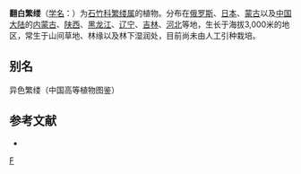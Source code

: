 {{Speciesbox
| taxon = Stellaria(植物) discolor
| binomial_authority = Turcz.
}}

'''翻白繁缕'''（[[学名|学名]]：{{lang|la|''Stellaria discolor''}}）为[[石竹科|石竹科]][[繁缕属|繁缕属]]的植物。分布在[[俄罗斯|俄罗斯]]、[[日本|日本]]、[[蒙古|蒙古]]以及[[中国大陆|中国大陆]]的[[内蒙古|内蒙古]]、[[陕西|陕西]]、[[黑龙江|黑龙江]]、[[辽宁|辽宁]]、[[吉林|吉林]]、[[河北|河北]]等地，生长于海拔3,000米的地区，常生于山间草地、林缘以及林下湿润处，目前尚未由人工引种栽培。

== 别名 ==
异色繁缕（中国高等植物图鉴）

== 参考文献 ==
<div class="references-small">
* {{cite web| url =http://www.bioinfo.cn/db05/KmzwSpecies.php?action=view&id=1995| title =翻白繁缕| work =《中国高等植物数据库全库》| publisher =中国科学院微生物研究所| author =昆明植物研究所| accessdate =2009-02-22| deadurl =yes| archiveurl =https://web.archive.org/web/20160305063948/http://www.bioinfo.cn/db05/KmzwSpecies.php?action=view&id=1995| archivedate =2016-03-05}}
</div>

{{Taxonbar}}
[[Category:繁缕属|F]]